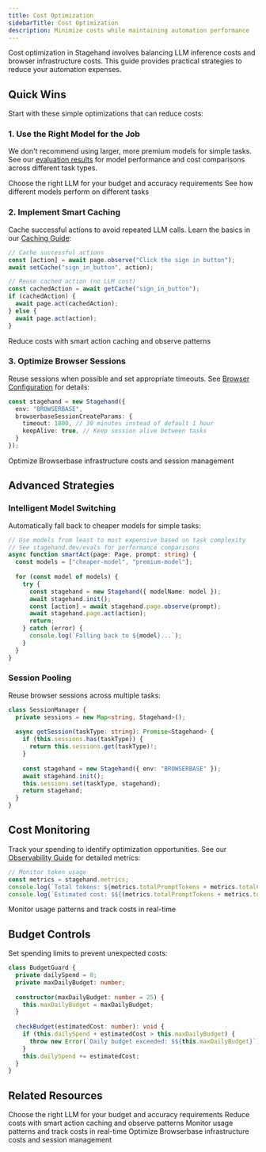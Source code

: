 ```yaml
---
title: Cost Optimization  
sidebarTitle: Cost Optimization
description: Minimize costs while maintaining automation performance
---
```


Cost optimization in Stagehand involves balancing LLM inference costs and browser infrastructure costs. This guide provides practical strategies to reduce your automation expenses.

## Quick Wins

Start with these simple optimizations that can reduce costs:

### 1. Use the Right Model for the Job

We don't recommend using larger, more premium models for simple tasks. See our [evaluation results](https://stagehand.dev/evals) for model performance and cost comparisons across different task types.

<CardGroup cols={2}>
<Card title="Model Selection Guide" icon="brain" href="/configuration/models">
  Choose the right LLM for your budget and accuracy requirements
</Card>
<Card title="Evaluation Results" icon="chart-line" href="https://www.stagehand.dev/evals">
  See how different models perform on different tasks
</Card>
</CardGroup>

### 2. Implement Smart Caching

Cache successful actions to avoid repeated LLM calls. Learn the basics in our [Caching Guide](/best-practices/caching):

```typescript
// Cache successful actions
const [action] = await page.observe("Click the sign in button");
await setCache("sign_in_button", action);

// Reuse cached action (no LLM cost)
const cachedAction = await getCache("sign_in_button");
if (cachedAction) {
  await page.act(cachedAction);
} else {
  await page.act(action);
}
```

<CardGroup cols={1}>
<Card title="Caching Guide" icon="database" href="/best-practices/caching">
  Reduce costs with smart action caching and observe patterns
</Card>
</CardGroup>

### 3. Optimize Browser Sessions

Reuse sessions when possible and set appropriate timeouts. See [Browser Configuration](/configuration/browser) for details:

```typescript
const stagehand = new Stagehand({
  env: "BROWSERBASE",
  browserbaseSessionCreateParams: {
    timeout: 1800, // 30 minutes instead of default 1 hour
    keepAlive: true, // Keep session alive between tasks
  }
});
```

<CardGroup cols={1}>
<Card title="Browserbase Cost Optimization" icon="window-maximize" href="https://docs.browserbase.com/guides/cost-optimization">
  Optimize Browserbase infrastructure costs and session management
</Card>
</CardGroup>

## Advanced Strategies

### Intelligent Model Switching

Automatically fall back to cheaper models for simple tasks:

```typescript
// Use models from least to most expensive based on task complexity
// See stagehand.dev/evals for performance comparisons
async function smartAct(page: Page, prompt: string) {
  const models = ["cheaper-model", "premium-model"];
  
  for (const model of models) {
    try {
      const stagehand = new Stagehand({ modelName: model });
      await stagehand.init();
      const [action] = await stagehand.page.observe(prompt);
      await stagehand.page.act(action);
      return;
    } catch (error) {
      console.log(`Falling back to ${model}...`);
    }
  }
}
```

### Session Pooling

Reuse browser sessions across multiple tasks:

```typescript
class SessionManager {
  private sessions = new Map<string, Stagehand>();
  
  async getSession(taskType: string): Promise<Stagehand> {
    if (this.sessions.has(taskType)) {
      return this.sessions.get(taskType)!;
    }
    
    const stagehand = new Stagehand({ env: "BROWSERBASE" });
    await stagehand.init();
    this.sessions.set(taskType, stagehand);
    return stagehand;
  }
}
```

## Cost Monitoring

Track your spending to identify optimization opportunities. See our [Observability Guide](/configuration/observability) for detailed metrics:

```typescript
// Monitor token usage
const metrics = stagehand.metrics;
console.log(`Total tokens: ${metrics.totalPromptTokens + metrics.totalCompletionTokens}`);
console.log(`Estimated cost: $${(metrics.totalPromptTokens + metrics.totalCompletionTokens) * 0.00001}`);
```

<CardGroup cols={1}>
<Card title="Observability & Metrics" icon="chart-line" href="/configuration/observability">
  Monitor usage patterns and track costs in real-time
</Card>
</CardGroup>

## Budget Controls

Set spending limits to prevent unexpected costs:

```typescript
class BudgetGuard {
  private dailySpend = 0;
  private maxDailyBudget: number;
  
  constructor(maxDailyBudget: number = 25) {
    this.maxDailyBudget = maxDailyBudget;
  }
  
  checkBudget(estimatedCost: number): void {
    if (this.dailySpend + estimatedCost > this.maxDailyBudget) {
      throw new Error(`Daily budget exceeded: $${this.maxDailyBudget}`);
    }
    this.dailySpend += estimatedCost;
  }
}
```


## Related Resources

<CardGroup cols={2}>
<Card title="Model Selection Guide" icon="brain" href="/configuration/models">
  Choose the right LLM for your budget and accuracy requirements
</Card>

<Card title="Caching Strategies" icon="database" href="/best-practices/caching">
  Reduce costs with smart action caching and observe patterns
</Card>

<Card title="Observability & Metrics" icon="chart-line" href="/configuration/observability">
  Monitor usage patterns and track costs in real-time
</Card>

<Card title="Browser Configuration" icon="window-maximize" href="/configuration/browser">
  Optimize Browserbase infrastructure costs and session management
</Card>
</CardGroup>